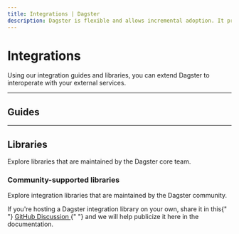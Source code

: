 ```yaml
---
title: Integrations | Dagster
description: Dagster is flexible and allows incremental adoption. It provides add-on libraries to integrate with your existing tools and infrastructure.
---
```


# Integrations

Using our integration guides and libraries, you can extend Dagster to interoperate with your external services.

---

## Guides

<ArticleList>
  <ArticleListItem
    title="Airbyte"
    href="/integrations/airbyte"
  ></ArticleListItem>
  <ArticleListItem
    title="Airflow"
    href="/integrations/airflow"
  ></ArticleListItem>
  <ArticleListItem
    title="Jupyter / Papermill"
    href="/integrations/dagstermill"
  ></ArticleListItem>
  <ArticleListItem title="dbt" href="/integrations/dbt"></ArticleListItem>
  <ArticleListItem
    title="dbt Cloud"
    href="/integrations/dbt-cloud"
  ></ArticleListItem>
  <ArticleListItem
    title="Fivetran"
    href="/integrations/fivetran"
  ></ArticleListItem>
  <ArticleListItem
    title="Great Expectations"
    href="/integrations/great-expectations"
  ></ArticleListItem>
  <ArticleListItem title="Pandas" href="/integrations/pandas"></ArticleListItem>
  <ArticleListItem
    title="Pandera"
    href="/integrations/pandera"
  ></ArticleListItem>
  <ArticleListItem title="Spark" href="/integrations/spark"></ArticleListItem>
  <ArticleListItem title="Snowflake" href="/integrations/snowflake"></ArticleListItem>
</ArticleList>

---

## Libraries

Explore libraries that are maintained by the Dagster core team.

<ArticleList>
  <ArticleListItem
    title="Airbyte"
    href="/_apidocs/libraries/dagster-airbyte"
  ></ArticleListItem>
  <ArticleListItem
    title="Airflow"
    href="/_apidocs/libraries/dagster-airflow"
  ></ArticleListItem>
  <ArticleListItem
    title="Amazon Web Services (AWS)"
    href="/_apidocs/libraries/dagster-aws"
  ></ArticleListItem>
  <ArticleListItem
    title="Azure"
    href="/_apidocs/libraries/dagster-azure"
  ></ArticleListItem>
  <ArticleListItem
    title="Celery"
    href="/_apidocs/libraries/dagster-celery"
  ></ArticleListItem>
  <ArticleListItem
    title="Celery + Docker"
    href="/_apidocs/libraries/dagster-celery-docker"
  ></ArticleListItem>
  <ArticleListItem
    title="Dask"
    href="/_apidocs/libraries/dagster-dask"
  ></ArticleListItem>
  <ArticleListItem
    title="Databricks"
    href="/_apidocs/libraries/dagster-databricks"
  ></ArticleListItem>
  <ArticleListItem
    title="Datadog"
    href="/_apidocs/libraries/dagster-datadog"
  ></ArticleListItem>
  <ArticleListItem
    title="Docker"
    href="/_apidocs/libraries/dagster-docker"
  ></ArticleListItem>
  <ArticleListItem
    title="DuckDB"
    href="/_apidocs/libraries/dagster-duckdb"
  ></ArticleListItem>
  <ArticleListItem
    title="DuckDB + Pandas"
    href="/_apidocs/libraries/dagster-duckdb-pandas"
  ></ArticleListItem>
  <ArticleListItem
    title="DuckDB + PySpark"
    href="/_apidocs/libraries/dagster-duckdb-pyspark"
  ></ArticleListItem>
  <ArticleListItem
    title="dbt"
    href="/_apidocs/libraries/dagster-dbt"
  ></ArticleListItem>
  <ArticleListItem
    title="Fivetran"
    href="/_apidocs/libraries/dagster-fivetran"
  ></ArticleListItem>
  <ArticleListItem
    title="Google Cloud Platform (GCP)"
    href="/_apidocs/libraries/dagster-gcp"
  ></ArticleListItem>
  <ArticleListItem
    title="Great Expectations"
    href="/_apidocs/libraries/dagster-ge"
  ></ArticleListItem>
  <ArticleListItem
    title="GitHub"
    href="/_apidocs/libraries/dagster-github"
  ></ArticleListItem>
  <ArticleListItem
    title="Kubernetes"
    href="/_apidocs/libraries/dagster-k8s"
  ></ArticleListItem>
  <ArticleListItem
    title="Microsoft Teams"
    href="/_apidocs/libraries/dagster-msteams"
  ></ArticleListItem>
  <ArticleListItem
    title="MLflow"
    href="/_apidocs/libraries/dagster-mlflow"
  ></ArticleListItem>
  <ArticleListItem
    title="MySQL"
    href="/_apidocs/libraries/dagster-mysql"
  ></ArticleListItem>
  <ArticleListItem
    title="PagerDuty"
    href="/_apidocs/libraries/dagster-pagerduty"
  ></ArticleListItem>
  <ArticleListItem
    title="Pandas"
    href="/_apidocs/libraries/dagster-pandas"
  ></ArticleListItem>
  <ArticleListItem
    title="Pandera"
    href="/_apidocs/libraries/dagster-pandera"
  ></ArticleListItem>
  <ArticleListItem
    title="Papermill"
    href="/_apidocs/libraries/dagstermill"
  ></ArticleListItem>
  <ArticleListItem
    title="Papertrail"
    href="/_apidocs/libraries/dagster-papertrail"
  ></ArticleListItem>
  <ArticleListItem
    title="PostgreSQL"
    href="/_apidocs/libraries/dagster-postgres"
  ></ArticleListItem>
  <ArticleListItem
    title="Prometheus"
    href="/_apidocs/libraries/dagster-prometheus"
  ></ArticleListItem>
  <ArticleListItem
    title="PySpark"
    href="/_apidocs/libraries/dagster-pyspark"
  ></ArticleListItem>
  <ArticleListItem
    title="Shell"
    href="/_apidocs/libraries/dagster-shell"
  ></ArticleListItem>
  <ArticleListItem
    title="Slack"
    href="/_apidocs/libraries/dagster-slack"
  ></ArticleListItem>
  <ArticleListItem
    title="Snowflake"
    href="/_apidocs/libraries/dagster-snowflake"
  ></ArticleListItem>
  <ArticleListItem
    title="Snowflake + Pandas"
    href="/_apidocs/libraries/dagster-snowflake-pandas"
  ></ArticleListItem>
  <ArticleListItem
    title="Spark"
    href="/_apidocs/libraries/dagster-spark"
  ></ArticleListItem>
  <ArticleListItem
    title="SSH/SFTP"
    href="/_apidocs/libraries/dagster-ssh"
  ></ArticleListItem>
  <ArticleListItem
    title="Twilio"
    href="/_apidocs/libraries/dagster-twilio"
  ></ArticleListItem>
</ArticleList>

### Community-supported libraries

Explore integration libraries that are maintained by the Dagster community.

<Note>
  If you're hosting a Dagster integration library on your own, share it in this{" "}
  <a href="https://github.com/dagster-io/dagster/discussions/9367">
    GitHub Discussion
  </a>{" "}
  and we will help publicize it here in the documentation.
</Note>

<ArticleList>
  <ArticleListItem
    title="Hashicorp Vault"
    href="https://github.com/silentsokolov/dagster-hashicorp"
  ></ArticleListItem>
  <ArticleListItem
    title="Noteable"
    href="https://papermill-origami.readthedocs.io/en/latest/reference/noteable_dagstermill/assets/"
  ></ArticleListItem>
</ArticleList>
